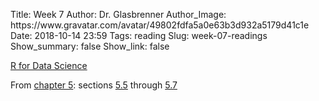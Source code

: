 Title: Week 7
Author: Dr. Glasbrenner
Author_Image: https://www.gravatar.com/avatar/49802fdfa5a0e63b3d932a5179d41c1e
Date: 2018-10-14 23:59
Tags: reading
Slug: week-07-readings
Show_summary: false
Show_link: false

[[R for Data Science][r4ds-book]]{.h3}

From [chapter 5][r4ds-ch-5]: sections [5.5][r4ds-ch-5.5] through [5.7][r4ds-ch-5.7]

[r4ds-book]:    http://r4ds.had.co.nz
[r4ds-ch-4]:    http://r4ds.had.co.nz/workflow-basics.html
[r4ds-ch-5]:    http://r4ds.had.co.nz/transform.html
[r4ds-ch-5.5]:  http://r4ds.had.co.nz/transform.html#add-new-variables-with-mutate
[r4ds-ch-5.7]:  http://r4ds.had.co.nz/transform.html#grouped-mutates-and-filters
